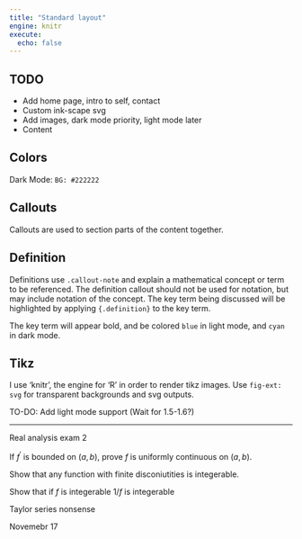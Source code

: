 ```yaml
---
title: "Standard layout"
engine: knitr
execute:
  echo: false
---
```


## TODO

-   Add home page, intro to self, contact
-   Custom ink-scape svg
-   Add images, dark mode priority, light mode later
-   Content

## Colors

Dark Mode: `BG: #222222`

## Callouts

Callouts are used to section parts of the content together.  

::: {.callout-note icon="false"}
## Definition

Definitions use ``.callout-note`` and explain a mathematical concept or term to be referenced. The definition callout should not be used for notation, but may include notation of the concept. The key term being discussed will be [highlighted]{.definition} by applying `{.definition}` to the key term. 

The key term will appear bold, and be colored `blue` in light mode, and `cyan` in dark mode.
:::

## Tikz

I use 'knitr', the engine for 'R' in order to render tikz images. Use `fig-ext: svg` for transparent backgrounds and svg outputs.

TO-DO: Add light mode support (Wait for 1.5-1.6?)

-----------

Real analysis exam 2

If $f^\prime$ is bounded on $(a,b)$, prove $f$ is uniformly continuous on $(a,b)$.

Show that any function with finite disconiutities is integerable.

Show that if $f$ is integerable $1/f$ is integerable

Taylor series nonsense



Novemebr 17